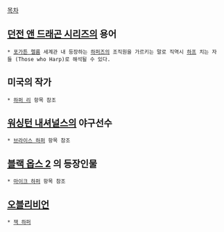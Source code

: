 [[목차]]
== [[던전 앤 드래곤 시리즈]]의 용어 ==
 * [[포가튼 렐름]] 세계관 내 등장하는 [[하퍼즈]]의 조직원을 가르키는 말로 직역시 [[하프]] 치는 자들 (Those who Harp)로 해석될 수 있다.

== 미국의 작가 ==
 * [[하퍼 리]] 항목 참조

== [[워싱턴 내셔널스]]의 야구선수 ==
 * [[브라이스 하퍼]] 항목 참조

== [[블랙 옵스 2]] 의 등장인물 ==
 * [[마이크 하퍼]] 항목 참조

== [[오블리비언(영화)|오블리비언]] ==
 * [[잭 하퍼]]
